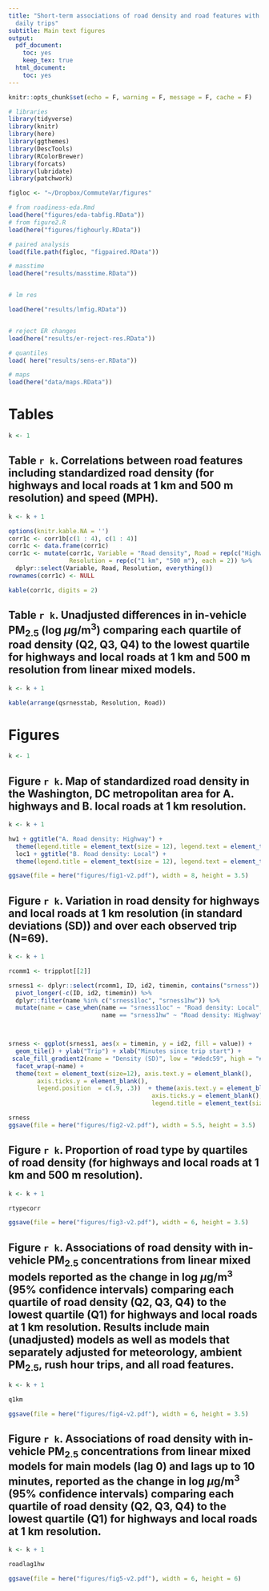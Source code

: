 ```yaml
---
title: "Short-term associations of road density and road features with in-vehicle PM2.5 during
  daily trips"
subtitle: Main text figures
output:
  pdf_document:
    toc: yes
    keep_tex: true
  html_document:
    toc: yes
---
```


```r
knitr::opts_chunk$set(echo = F, warning = F, message = F, cache = F)
```

```r
# libraries
library(tidyverse)
library(knitr)
library(here)
library(ggthemes)
library(DescTools)
library(RColorBrewer)
library(forcats)
library(lubridate)
library(patchwork)

figloc <- "~/Dropbox/CommuteVar/figures"

# from roadiness-eda.Rmd
load(here("figures/eda-tabfig.RData"))
# from figure2.R
load(here("figures/fighourly.RData"))

# paired analysis
load(file.path(figloc, "figpaired.RData"))

# masstime
load(here("results/masstime.RData"))


# lm res

load(here("results/lmfig.RData"))


# reject ER changes
load(here("results/er-reject-res.RData"))

# quantiles
load( here("results/sens-er.RData"))

# maps
load(here("data/maps.RData"))
```




# Tables

```r
k <- 1

```



## Table `r k`. Correlations between road features including standardized road density (for highways and local roads at 1 km and 500 m resolution) and speed (MPH).

```r
k <- k + 1
```

```r
options(knitr.kable.NA = '')
corr1c <- corr1b[c(1 : 4), c(1 : 4)]
corr1c <- data.frame(corr1c)
corr1c <- mutate(corr1c, Variable = "Road density", Road = rep(c("Highway", "Local"), 2),
                 Resolution = rep(c("1 km", "500 m"), each = 2)) %>% 
  dplyr::select(Variable, Road, Resolution, everything())
rownames(corr1c) <- NULL

kable(corr1c, digits = 2)
```

## Table `r k`. Unadjusted differences in in-vehicle PM$_{2.5}$ (log $\mu$g/m$^3$) comparing each quartile of road density (Q2, Q3, Q4) to the lowest quartile for highways and local roads at 1 km and 500 m resolution from linear mixed models.

```r
k <- k + 1
```

```r
kable(arrange(qsrnesstab, Resolution, Road))

```


# Figures
```r
k <- 1

```


## Figure `r k`. Map of standardized road density in the Washington, DC metropolitan area for A. highways and B. local roads at 1 km resolution.

```r
k <- k + 1
```


```r
hw1 + ggtitle("A. Road density: Highway") +
  theme(legend.title = element_text(size = 12), legend.text = element_text(size = 12), title = element_text(size = 10)) +
  loc1 + ggtitle("B. Road density: Local") +
  theme(legend.title = element_text(size = 12), legend.text = element_text(size = 12), title = element_text(size = 10))

ggsave(file = here("figures/fig1-v2.pdf"), width = 8, height = 3.5)

```

## Figure `r k`. Variation in road density for highways and local roads at 1 km resolution (in standard deviations (SD)) and over each observed trip (N=69).  

```r
k <- k + 1
```


```r
rcomm1 <- tripplot[[2]]
```

```r
srness1 <- dplyr::select(rcomm1, ID, id2, timemin, contains("srness")) %>%
  pivot_longer(-c(ID, id2, timemin)) %>%
  dplyr::filter(name %in% c("srness1loc", "srness1hw")) %>%
  mutate(name = case_when(name == "srness1loc" ~ "Road density: Local",
                          name == "srness1hw" ~ "Road density: Highway")) 



srness <- ggplot(srness1, aes(x = timemin, y = id2, fill = value)) +
  geom_tile() + ylab("Trip") + xlab("Minutes since trip start") +
 scale_fill_gradient2(name = "Density (SD)", low = "#dedc59", high = "#5c3a85", mid = "white") +
  facet_wrap(~name) +
  theme(text = element_text(size=12), axis.text.y = element_blank(),
        axis.ticks.y = element_blank(),
        legend.position  = c(.9, .3))  + theme(axis.text.y = element_blank(),
                                        axis.ticks.y = element_blank(),
                                        legend.title = element_text(size = 10))

srness
ggsave(file = here("figures/fig2-v2.pdf"), width = 5.5, height = 3.5)

```



## Figure `r k`. Proportion of road type by quartiles of road density (for highways and local roads at 1 km and 500 m resolution).

```r
k <- k + 1
```


```r
rtypecorr 

ggsave(file = here("figures/fig3-v2.pdf"), width = 6, height = 3.5)
```


## Figure `r k`. Associations of road density with in-vehicle PM$_{2.5}$ concentrations from linear mixed models reported as the change in log $\mu$g/m$^3$ (95% confidence intervals) comparing each quartile of road density (Q2, Q3, Q4) to the lowest quartile (Q1) for highways and local roads at 1 km resolution. Results include main (unadjusted) models as well as models that separately adjusted for meteorology, ambient PM$_{2.5}$, rush hour trips, and all road features.

```r
k <- k + 1

```


```r
q1km

ggsave(file = here("figures/fig4-v2.pdf"), width = 6, height = 3.5)

```


## Figure `r k`. Associations of road density with in-vehicle PM$_{2.5}$ concentrations from linear mixed models for main models (lag 0) and lags up to 10 minutes, reported as the change in log $\mu$g/m$^3$ (95% confidence intervals) comparing each quartile of road density (Q2, Q3, Q4) to the lowest quartile (Q1) for highways and local roads at 1 km resolution.


```r
k <- k + 1
```


```r
roadlag1hw 

ggsave(file = here("figures/fig5-v2.pdf"), width = 6, height = 6)

```


